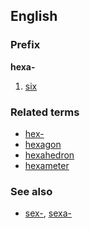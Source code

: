 ==English==
===Prefix===
'''hexa-'''

#[[six]]

===Related terms===
*[[hex-]]
*[[hexagon]]
*[[hexahedron]]
*[[hexameter]]

===See also===
*[[sex-]], [[sexa-]]
